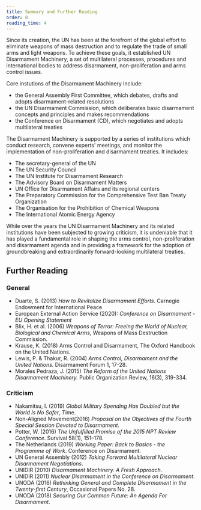 ```yaml
---
title: Summary and Further Reading
order: 8
reading_time: 4
---
```


Since its creation, the UN has been at the forefront of the global effort to eliminate weapons of mass destruction and to regulate the trade of small arms and light weapons. To achieve these goals, it established UN Disarmament Machinery, a set of multilateral processes, procedures and international bodies to address disarmament, non-proliferation and arms control issues.

<Figure size="medium" src="machinery-all.svg" caption="" credit="EUNPDC" license="cc-by-nc-nd-2" alt=""></Figure>

Core instutions of the Disarmament Machinery include:

- the General Assembly First Committee, which debates, drafts and adopts disarmament-related resolutions
- the UN Disarmament Commission, which deliberates basic disarmament concepts and principles and makes recommendations
- the Conference on Disarmament (CD), which negotiates and adopts multilateral treaties

The Disarmament Machinery is supported by a series of institutions which conduct research, convene experts' meetings, and monitor the implementation of non-proliferation and disarmament treaties. It includes:

- The secretary-general of the UN
- The UN Security Council
- The UN Institute for Disarmament Research
- The Advisory Board on Disarmament Matters
- UN Office for Disarmament Affairs and its regional centers
- The Preparatory Commission for the Comprehensive Test Ban Treaty Organization
- The Organisation for the Prohibition of Chemical Weapons
- The International Atomic Energy Agency

While over the years the UN Disarmament Machinery and its related institutions have been subjected to growing criticism, it is undeniable that it has played a fundamental role in shaping the arms control, non-proliferation and disarmament agenda and in providing a framework for the adoption of groundbreaking and extraordinarily forward-looking multilateral treaties.

## Further Reading

### General

- Duarte, S. (2013) _How to Revitalize Disarmament Efforts_. Carnegie Endowment for International Peace
- European External Action Service (2020): _Conference on Disarmament - EU Opening Statement_
- Blix, H. et al. (2006) _Weapons of Terror: Freeing the World of Nuclear, Biological and Chemical Arms_, Weapons of Mass Destruction Commission.
- Krause, K. (2018) Arms Control and Disarmament, The Oxford Handbook on the United Nations.
- Lewis, P. & Thakur, R. (2004) _Arms Control, Disarmament and the United Nations._ Disarmament Forum 1, 17-28.
- Morales Pedraza, J. (2015) _The Reform of the United Nations Disarmament Machinery._ Public Organization Review, 16(3), 319-334.

### Criticism

- Nakamitsu, I. (2019) _Global Military Spending Has Doubled but the World Is No Safer_, Time.
- Non-Aligned Movement(2016) *Proposal on the Objectives of the Fourth Special Session Devoted to Disarmament*.
- Potter, W. (2016) *The Unfulfilled Promise of the 2015 NPT Review Conference*. Survival 58(1), 151–178.
- The Netherlands (2019) *Working Paper: Back to Basics - the Programme of Work*. Conference on Disarmament.
- UN General Assembly (2012) *Taking Forward Multilateral Nuclear Disarmament Negotiations*.
- UNIDIR (2010) *Disarmament Machinery. A Fresh Approach*.
- UNIDIR (2011) *Nuclear Disarmament in the Conference on Disarmament*.
- UNODA (2016) *Rethinking General and Complete Disarmament in the Twenty-first Century*, Occasional Papers No. 28.
- UNODA (2018) *Securing Our Common Future: An Agenda For Disarmament*.
